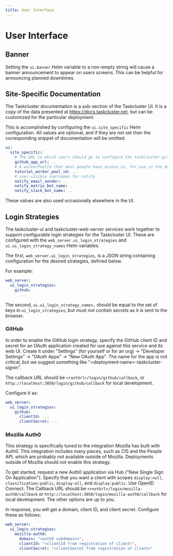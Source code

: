 ```yaml
---
title: User Interface
---
```


# User Interface

## Banner

Setting the `ui.banner` Helm variable to a non-empty string will cause a banner announcement to appear on users screens.
This can be helpful for announcing planned downtimes.

## Site-Specific Documentation

The Taskcluster documentation is a sub-section of the Taskcluster UI.
It is a copy of the data presented at https://docs.taskcluster.net, but can be customized for the particular deployment.

This is accomplished by configuring the `ui.site_specific` Helm configuration.
All values are optional, and if they are not set then the corresponding snippet of documentation will be omitted.

```yaml
ui:
  site_specific:
    # The URL to which users should go to configure the taskcluster-github app
    github_app_url: ..
    # A workerPoolId that most people have access to, for use in the documentation tutorial
    tutorial_worker_pool_id: ..
    # user-visible usernames for notify
    notify_email_sender: ..
    notify_matrix_bot_name: ..
    notify_slack_bot_name: ..

```

These values are also used occasionally elsewhere in the UI.

## Login Strategies

The taskcluster-ui and taskcluster-web-server services work together to support configurable login strategies for the Taskcluster UI.
These are configured with the `web_server.ui_login_strategies` and `ui.ui_login_strategy_names` Helm variables.

The first, `web_server.ui_login_strategies`, is a JSON string containing configuration for the desired strategies, defined below.

For example:

```yaml
web_server:
  ui_login_strategies:
    github:
      ...
```

The second, `ui.ui_login_strategy_names,` should be equal to the set of keys in `ui_login_strategies`, but *must not contain secrets* as it is sent to the browser.

### GitHub

In order to enable the GitHub login strategy, specify the GitHub client ID and secret for an OAuth application created for use against this service and its web UI.
Create it under "Settings" (for yourself or for an org) -> "Developer Settings" -> "OAuth Apps" -> "New OAuth App".
The name for the app is not critical, but we suggest something like "&lt;deployment-name>-taskcluster-signin".

The callback URL should be `<rootUrl>/login/github/callback`, or `http://localhost:3050/login/github/callback` for local development.

Configure it as:

```yaml
web_server:
  ui_login_strategies:
    github:
      clientId: ...
      clientSecret: ...
```

### Mozilla Auth0

This strategy is specifically tuned to the integration Mozilla has built with Auth0.
This integration includes many pieces, such as CIS and the People API, which are probably not available outside of Mozilla.
Deployments outside of Mozilla should not enable this strategy.

To get started, request a new Auth0 application via Hub ("New Single Sign On Application").
Specify that you want a client with scopes `display:null`, `classification:public`, `display:all`, and `display:public`.
Use OpenID Connect.
The Callback URL should be `<rootUrl>/login/mozilla-auth0/callback` or `http://localhost:3050/login/mozilla-auth0/callback` for local development.
The other options are up to you.

In response, you will get a domain, client ID, and client secret.
Configure these as follows:

```yaml
web_server:
  ui_login_strategies:
    mozilla-auth0:
      domain: "<auth0 subdomain>",
      clientId: "<clientId from registration of client>",
      clientSecret: "<clientSecret from registration of client>"
```
